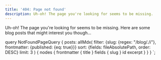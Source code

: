 ```yaml
---
title: '404: Page not found'
description: Uh-oh! The page you're looking for seems to be missing.
---
```


Uh-oh! The page you're looking for seems to be missing. Here are some blog posts that might interest you though...

<Posts posts={props.data.posts.nodes} />

  query NotFoundPageQuery {
    posts: allMdx(
      filter: {slug: {regex: "/blog/./i"}, frontmatter: {published: {eq: true}}}
      sort: {fields: fileAbsolutePath, order: DESC}
      limit: 3
    ) {
      nodes {
        frontmatter {
          title
        }
        fields {
          slug
        }
        id
        excerpt
      }
    }
  }
`;
